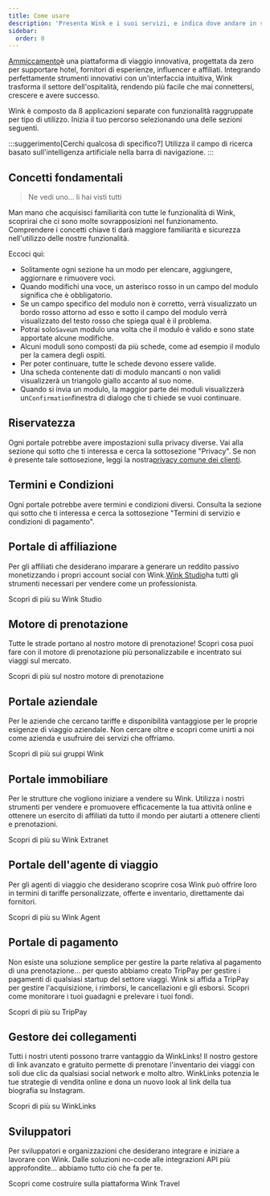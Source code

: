 ```yaml
---
title: Come usare
description: 'Presenta Wink e i suoi servizi, e indica dove andare in seguito.'
sidebar:
  order: 0
---
```


[Ammiccamento](https://wink.travel)è una piattaforma di viaggio innovativa, progettata da zero per supportare hotel, fornitori di esperienze, influencer e affiliati. Integrando perfettamente strumenti innovativi con un'interfaccia intuitiva, Wink trasforma il settore dell'ospitalità, rendendo più facile che mai connettersi, crescere e avere successo.

Wink è composto da 8 applicazioni separate con funzionalità raggruppate per tipo di utilizzo. Inizia il tuo percorso selezionando una delle sezioni seguenti.

:::suggerimento\[Cerchi qualcosa di specifico?]
Utilizza il campo di ricerca basato sull'intelligenza artificiale nella barra di navigazione.
:::

## Concetti fondamentali

> Ne vedi uno... li hai visti tutti

Man mano che acquisisci familiarità con tutte le funzionalità di Wink, scoprirai che ci sono molte sovrapposizioni nel funzionamento.
Comprendere i concetti chiave ti darà maggiore familiarità e sicurezza nell'utilizzo delle nostre funzionalità.

Eccoci qui:

* Solitamente ogni sezione ha un modo per elencare, aggiungere, aggiornare e rimuovere voci.
* Quando modifichi una voce, un asterisco rosso<Badge text="*" variant="danger" size="large" />
  in un campo del modulo significa che è obbligatorio.
* Se un campo specifico del modulo non è corretto, verrà visualizzato un bordo rosso attorno ad esso e sotto il campo del modulo verrà visualizzato del testo rosso che spiega qual è il problema.
* Potrai solo`Save`un modulo una volta che il modulo è valido e sono state apportate alcune modifiche.
* Alcuni moduli sono composti da più schede, come ad esempio il modulo per la camera degli ospiti.
* Per poter continuare, tutte le schede devono essere valide.
* Una scheda contenente dati di modulo mancanti o non validi visualizzerà un triangolo giallo<Badge text="⚠️" variant="caution" size="large" />
  accanto al suo nome.
* Quando si invia un modulo, la maggior parte dei moduli visualizzerà un`Confirmation`finestra di dialogo che ti chiede se vuoi continuare.

## Riservatezza

Ogni portale potrebbe avere impostazioni sulla privacy diverse. Vai alla sezione qui sotto che ti interessa e cerca la sottosezione "Privacy". Se non è presente tale sottosezione, leggi la nostra[privacy comune dei clienti](/booking-engine/privacy).

## Termini e Condizioni

Ogni portale potrebbe avere termini e condizioni diversi. Consulta la sezione qui sotto che ti interessa e cerca la sottosezione "Termini di servizio e condizioni di pagamento".

## Portale di affiliazione

Per gli affiliati che desiderano imparare a generare un reddito passivo monetizzando i propri account social con Wink.[Wink Studio](https://studio.wink.travel)ha tutti gli strumenti necessari per vendere come un professionista.

<LinkButton href="/studio/what-is-studio">
  Scopri di più su Wink Studio
</LinkButton>


## Motore di prenotazione

Tutte le strade portano al nostro motore di prenotazione! Scopri cosa puoi fare con il motore di prenotazione più personalizzabile e incentrato sui viaggi sul mercato.

<LinkButton href="/booking-engine/in-a-nutshell">
  Scopri di più sul nostro motore di prenotazione
</LinkButton>


## Portale aziendale

Per le aziende che cercano tariffe e disponibilità vantaggiose per le proprie esigenze di viaggio aziendale. Non cercare oltre e scopri come unirti a noi come azienda e usufruire dei servizi che offriamo.

<LinkButton href="/corporate/what-is-group">
  Scopri di più sui gruppi Wink
</LinkButton>


## Portale immobiliare

Per le strutture che vogliono iniziare a vendere su Wink. Utilizza i nostri strumenti per vendere e promuovere efficacemente la tua attività online e ottenere un esercito di affiliati da tutto il mondo per aiutarti a ottenere clienti e prenotazioni.

<LinkButton href="/extranet/what-is-extranet">
  Scopri di più su Wink Extranet
</LinkButton>


## Portale dell'agente di viaggio

Per gli agenti di viaggio che desiderano scoprire cosa Wink può offrire loro in termini di tariffe personalizzate, offerte e inventario, direttamente dai fornitori.

<LinkButton href="/travel-agent/what-is-agent">
  Scopri di più su Wink Agent
</LinkButton>


## Portale di pagamento

Non esiste una soluzione semplice per gestire la parte relativa al pagamento di una prenotazione... per questo abbiamo creato TripPay per gestire i pagamenti di qualsiasi startup del settore viaggi. Wink si affida a TripPay per gestire l'acquisizione, i rimborsi, le cancellazioni e gli esborsi. Scopri come monitorare i tuoi guadagni e prelevare i tuoi fondi.

<LinkButton href="/payment/what-is-trip-pay">
  Scopri di più su TripPay
</LinkButton>


## Gestore dei collegamenti

Tutti i nostri utenti possono trarre vantaggio da WinkLinks! Il nostro gestore di link avanzato e gratuito permette di prenotare l'inventario dei viaggi con soli due clic da qualsiasi social network e molto altro.
WinkLinks potenzia le tue strategie di vendita online e dona un nuovo look al link della tua biografia su Instagram.

<LinkButton href="/link-manager/wink-links">
  Scopri di più su WinkLinks
</LinkButton>


## Sviluppatori

Per sviluppatori e organizzazioni che desiderano integrare e iniziare a lavorare con Wink. Dalle soluzioni no-code alle integrazioni API più approfondite... abbiamo tutto ciò che fa per te.

<LinkButton href="/developers/build-on-wink">
  Scopri come costruire sulla piattaforma Wink Travel
</LinkButton>

